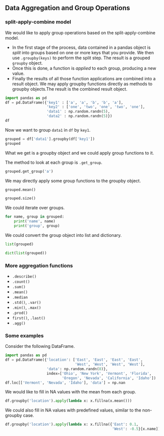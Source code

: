 
## Data Aggregation and Group Operations

### split-apply-combine model

We would like to apply group operations based on the split-apply-combine model. 

- In the first stage of the process, data contained in a pandas object is *split* into groups based on one or more keys that you provide. We then use `.groupby(keys)` to perform the split step. The result is a grouped `groupby` object.
- Once this is done, a function is *applied* to each group, producing a new value. 
- Finally the results of all those function applications are combined into a result object. We may apply groupby functions directly as methods to groupby objects.The result is the combined result object.


::: {#exm-}

```python
import pandas as pd
df = pd.DataFrame({'key1' : ['a', 'a', 'b', 'b', 'a'],
                   'key2' : ['one', 'two', 'one', 'two', 'one'],
                   'data1' : np.random.randn(5),
                   'data2' : np.random.randn(5)})
df
```
Now we want to group `data1` in `df` by `key1`.

```python
grouped = df['data1'].groupby(df['key1'])
grouped
```
What we get is a groupby object and we could apply group functions to it.

The method to look at each group is `.get_group`.
```python
grouped.get_group('a')
```

We may directly apply some group functions to the groupby object.
```python
grouped.mean()
```
```python
grouped.size()
```

We could iterate over groups.

```python
for name, group in grouped:
    print('name', name)
    print('group', group)
```

We could convert the group object into list and dictionary.

```python
list(grouped)
```
```python
dict(list(grouped))
```

:::

### More aggregation functions

- `.describe()`
- `.count()`
- `.sum()`
- `.mean()`
- `.median`
- `.std()`, `.var()`
- `.min()`, `.max()`
- `.prod()`
- `first()`, `.last()`
- `.agg()`


### Some examples


::: {#exm-}
Consider the following DataFrame.

```python
import pandas as pd
df = pd.DataFrame({'location': ['East', 'East', 'East', 'East',
                                'West', 'West', 'West', 'West'],
                   'data': np.random.randn(8)},
                   index=['Ohio', 'New York', 'Vermont', 'Florida',
                          'Oregon', 'Nevada', 'California', 'Idaho'])
df.loc[['Vermont', 'Nevada', 'Idaho'], 'data'] = np.nan
```

We would like to fill in NA values with the mean from each group.

```python
df.groupby('location').apply(lambda x: x.fillna(x.mean()))
```

We could also fill in NA values with predefined values, similar to the non-groupby case.

```python
df.groupby('location').apply(lambda x: x.fillna({'East': 0.1,
                                                 'West': -0.5}[x.name]))
```

:::